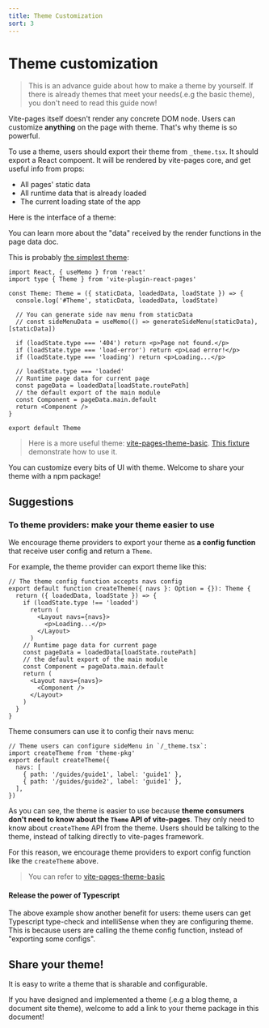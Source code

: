 ```yaml
---
title: Theme Customization
sort: 3
---
```



# Theme customization

> This is an advance guide about how to make a theme by yourself. If there is already themes that meet your needs(.e.g <Link to="/basic-theme">the basic theme</Link>), you don't need to read this guide now!

Vite-pages itself doesn't render any concrete DOM node. Users can customize **anything** on the page with theme. That's why theme is so powerful.

To use a theme, users should export their theme from `_theme.tsx`. It should export a React compoent. It will be rendered by vite-pages core, and get useful info from props:

- All pages' static data
- All runtime data that is already loaded
- The current loading state of the app

Here is the interface of a theme:


<ThemeInterface />

You can learn more about the "data" received by the render functions in <Link to="/page-data">the page data doc</Link>.

This is probably [the simplest theme](https://github.com/vitejs/vite-plugin-react-pages/blob/master/packages/playground/basic/pages/_theme.tsx):

```tsx
import React, { useMemo } from 'react'
import type { Theme } from 'vite-plugin-react-pages'

const Theme: Theme = ({ staticData, loadedData, loadState }) => {
  console.log('#Theme', staticData, loadedData, loadState)

  // You can generate side nav menu from staticData
  // const sideMenuData = useMemo(() => generateSideMenu(staticData), [staticData])

  if (loadState.type === '404') return <p>Page not found.</p>
  if (loadState.type === 'load-error') return <p>Load error!</p>
  if (loadState.type === 'loading') return <p>Loading...</p>

  // loadState.type === 'loaded'
  // Runtime page data for current page
  const pageData = loadedData[loadState.routePath]
  // the default export of the main module
  const Component = pageData.main.default
  return <Component />
}

export default Theme
```

> Here is a more useful theme: [vite-pages-theme-basic](https://github.com/vitejs/vite-plugin-react-pages/blob/master/packages/theme-basic/src/index.tsx). [This fixture](https://github.com/vitejs/vite-plugin-react-pages/blob/master/packages/playground/use-theme/pages/_theme.tsx) demonstrate how to use it.

You can customize every bits of UI with theme. Welcome to share your theme with a npm package!

## Suggestions

### To theme providers: make your theme easier to use

We encourage theme providers to export your theme as **a config function** that receive user config and return a `Theme`.

For example, the theme provider can export theme like this:

```tsx
// The theme config function accepts navs config
export default function createTheme({ navs }: Option = {}): Theme {
  return ({ loadedData, loadState }) => {
    if (loadState.type !== 'loaded')
      return (
        <Layout navs={navs}>
          <p>Loading...</p>
        </Layout>
      )
    // Runtime page data for current page
    const pageData = loadedData[loadState.routePath]
    // the default export of the main module
    const Component = pageData.main.default
    return (
      <Layout navs={navs}>
        <Component />
      </Layout>
    )
  }
}
```

Theme consumers can use it to config their navs menu:

```tsx
// Theme users can configure sideMenu in `/_theme.tsx`:
import createTheme from 'theme-pkg'
export default createTheme({
  navs: [
    { path: '/guides/guide1', label: 'guide1' },
    { path: '/guides/guide2', label: 'guide1' },
  ],
})
```

As you can see, the theme is easier to use because **theme consumers don't need to know about the `Theme` API of vite-pages**. They only need to know about `createTheme` API from the theme. Users should be talking to the theme, instead of talking directly to vite-pages framework.

For this reason, we encourage theme providers to export config function like the `createTheme` above.

> You can refer to [vite-pages-theme-basic](https://github.com/vitejs/vite-plugin-react-pages/blob/master/packages/theme-basic/src/index.tsx)

#### Release the power of Typescript

The above example show another benefit for users: theme users can get Typescript type-check and intelliSense when they are configuring theme. This is because users are calling the theme config function, instead of "exporting some configs".

## Share your theme!

It is easy to write a theme that is sharable and configurable.

If you have designed and implemented a theme (.e.g a blog theme, a document site theme), welcome to add a link to your theme package in this document!
